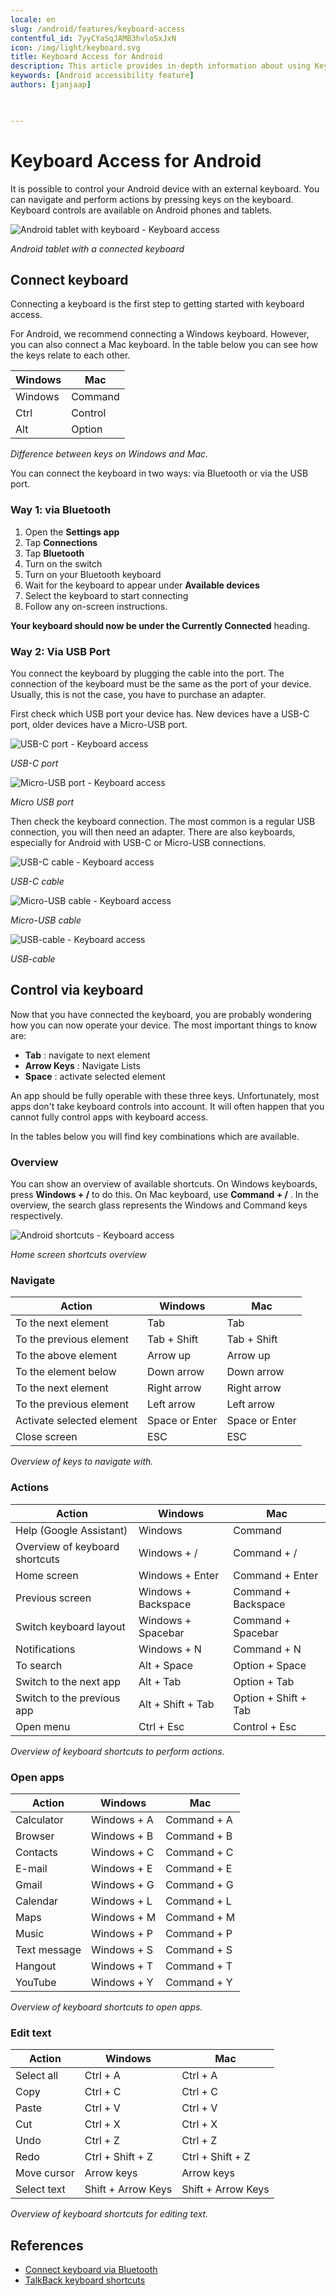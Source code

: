 ```yaml
---
locale: en
slug: /android/features/keyboard-access
contentful_id: 7yyCYaSqJAMB3hvloSxJxN
icon: /img/light/keyboard.svg
title: Keyboard Access for Android
description: This article provides in-depth information about using Keyboard Access to control your Android device with a keyboard.
keywords: [Android accessibility feature]
authors: [janjaap]


	
---
```


# Keyboard Access for Android

It is possible to control your Android device with an external keyboard. You can navigate and perform actions by pressing keys on the keyboard. Keyboard controls are available on Android phones and tablets.

<Image src="/img/light/android-tablet-met-toetsenbord.png" alt="Android tablet with keyboard - Keyboard access"/>

*Android tablet with a connected keyboard*

## Connect keyboard

Connecting a keyboard is the first step to getting started with keyboard access.

For Android, we recommend connecting a Windows keyboard. However, you can also connect a Mac keyboard. In the table below you can see how the keys relate to each other.

| Windows | Mac |
| --- | --- |
| Windows | Command |
| Ctrl | Control |
| Alt | Option |

*Difference between keys on Windows and Mac.*

You can connect the keyboard in two ways: via Bluetooth or via the USB port.

### Way 1: via Bluetooth

1. Open the **Settings app**
2. Tap **Connections**
3. Tap **Bluetooth**
4. Turn on the switch
5. Turn on your Bluetooth keyboard
6. Wait for the keyboard to appear under **Available devices**
7. Select the keyboard to start connecting
8. Follow any on-screen instructions.

**Your keyboard should now be under the Currently Connected** heading.

### Way 2: Via USB Port

You connect the keyboard by plugging the cable into the port. The connection of the keyboard must be the same as the port of your device. Usually, this is not the case, you have to purchase an adapter.

First check which USB port your device has. New devices have a USB-C port, older devices have a Micro-USB port.

<Image src="/img/light/usb-c-poort.png" alt="USB-C port - Keyboard access"/>

*USB-C port*

<Image src="/img/light/micro-usb-poort.png" alt="Micro-USB port - Keyboard access"/>

*Micro USB port*

Then check the keyboard connection. The most common is a regular USB connection, you will then need an adapter. There are also keyboards, especially for Android with USB-C or Micro-USB connections.

<Image src="/img/light/usb-c-kabel.png" alt="USB-C cable - Keyboard access"/>

*USB-C cable*

<Image src="/img/light/micro-usb-kabel.png" alt="Micro-USB cable - Keyboard access"/>

*Micro-USB cable*

<Image src="/img/light/usb-kabel.png" alt="USB-cable - Keyboard access"/>

*USB-cable*

## Control via keyboard

Now that you have connected the keyboard, you are probably wondering how you can now operate your device. The most important things to know are:

- **Tab** : navigate to next element
- **Arrow Keys** : Navigate Lists
- **Space** : activate selected element

An app should be fully operable with these three keys. Unfortunately, most apps don't take keyboard controls into account. It will often happen that you cannot fully control apps with keyboard access.

In the tables below you will find key combinations which are available.

### Overview

You can show an overview of available shortcuts. On Windows keyboards, press  **Windows + /**  to do this. On Mac keyboard, use  **Command + /** . In the overview, the search glass represents the Windows and Command keys respectively.

<Image src="/img/light/android-sneltoetsen-938x1352.png" alt="Android shortcuts - Keyboard access"/>

*Home screen shortcuts overview*

### Navigate

| Action | Windows | Mac |
| --- | --- | --- |
| To the next element | Tab | Tab |
| To the previous element | Tab + Shift | Tab + Shift |
| To the above element | Arrow up | Arrow up |
| To the element below | Down arrow | Down arrow |
| To the next element | Right arrow | Right arrow |
| To the previous element | Left arrow | Left arrow |
| Activate selected element | Space or Enter | Space or Enter |
| Close screen | ESC | ESC |

*Overview of keys to navigate with.*

### Actions

| Action | Windows | Mac |
| --- | --- | --- |
| Help (Google Assistant) | Windows | Command |
| Overview of keyboard shortcuts | Windows + / | Command + / |
| Home screen | Windows + Enter | Command + Enter |
| Previous screen | Windows + Backspace | Command + Backspace |
| Switch keyboard layout | Windows + Spacebar | Command + Spacebar |
| Notifications | Windows + N | Command + N |
| To search | Alt + Space | Option + Space |
| Switch to the next app | Alt + Tab | Option + Tab |
| Switch to the previous app | Alt + Shift + Tab | Option + Shift + Tab |
| Open menu | Ctrl + Esc | Control + Esc |

*Overview of keyboard shortcuts to perform actions.*

### Open apps

| Action | Windows | Mac |
| --- | --- | --- |
| Calculator | Windows + A | Command + A |
| Browser | Windows + B | Command + B |
| Contacts | Windows + C | Command + C |
| E-mail | Windows + E | Command + E |
| Gmail | Windows + G | Command + G |
| Calendar | Windows + L | Command + L |
| Maps | Windows + M | Command + M |
| Music | Windows + P | Command + P |
| Text message | Windows + S | Command + S |
| Hangout | Windows + T | Command + T |
| YouTube | Windows + Y | Command + Y |

*Overview of keyboard shortcuts to open apps.*

### Edit text

| Action | Windows | Mac |
| --- | --- | --- |
| Select all | Ctrl + A | Ctrl + A |
| Copy | Ctrl + C | Ctrl + C |
| Paste | Ctrl + V | Ctrl + V |
| Cut | Ctrl + X | Ctrl + X |
| Undo | Ctrl + Z | Ctrl + Z |
| Redo | Ctrl + Shift + Z | Ctrl + Shift + Z |
| Move cursor | Arrow keys | Arrow keys |
| Select text | Shift + Arrow Keys | Shift + Arrow Keys |

*Overview of keyboard shortcuts for editing text.*

## References

- [Connect keyboard via Bluetooth](https://support.google.com/android/answer/9075925)
- [TalkBack keyboard shortcuts](https://support.google.com/accessibility/android/answer/6110948)
